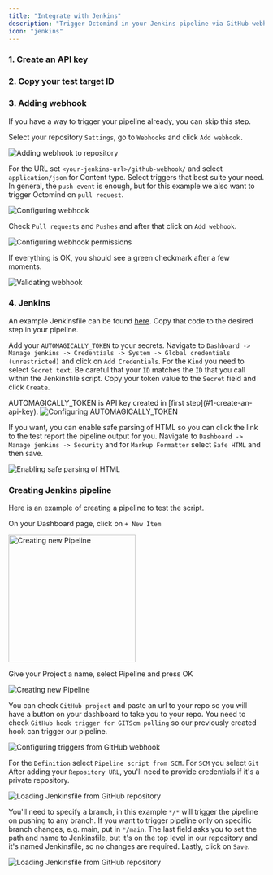 ```yaml
---
title: "Integrate with Jenkins"
description: "Trigger Octomind in your Jenkins pipeline via GitHub webhook"
icon: "jenkins"
---
```


### 1. Create an API key

<Snippet file="snippet-apiKey.mdx" />

### 2. Copy your test target ID

<Snippet file="snippet-testTarget.mdx" />

### 3. Adding webhook

<Warning>
  If you have a way to trigger your pipeline already, you can skip this step.
</Warning>

Select your repository `Settings`, go to `Webhooks` and click `Add webhook.`

<Frame caption="Adding webhook to repository, screenshot 07/2023">
  <img src="/images/Webhook-01.png" alt="Adding webhook to repository" />
</Frame>

For the URL set `<your-jenkins-url>/github-webhook/` and select `application/json` for Content type.
Select triggers that best suite your need.
In general, the `push event` is enough, but for this example we also want to trigger Octomind on `pull request`.

<Frame caption="Configuring webhook, screenshot 07/2023">
  <img src="/images/Webhook-02.png" alt="Configuring webhook" />
</Frame>

Check `Pull requests` and `Pushes` and after that click on `Add webhook`.

<Frame caption="Configuring webhook permissions, screenshot 07/2023">
  <img src="/images/Webhook-03.png" alt="Configuring webhook permissions" />
</Frame>

If everything is OK, you should see a green checkmark after a few moments.

<Frame caption="Validating webhook, screenshot 07/2023">
  <img src="/images/Webhook-04.png" alt="Validating webhook" />
</Frame>

### 4. Jenkins

An example Jenkinsfile can be found [here](https://github.com/OctoMind-dev/jenkins-integration/blob/main/Jenkinsfile).
Copy that code to the desired step in your pipeline.

Add your `AUTOMAGICALLY_TOKEN` to your secrets. Navigate to `Dashboard -> Manage jenkins -> Credentials -> System -> Global credentials (unrestricted)` and click on `Add Credentials`.
For the `Kind` you need to select `Secret text`. Be careful that your `ID` matches the `ID` that you call within the Jenkinsfile script. Copy your token value to the `Secret` field and click `Create`.

<Tip>
  AUTOMAGICALLY_TOKEN is API key created in [first step](#1-create-an-api-key).
</Tip>

<Frame caption="Configuring AUTOMAGICALLY_TOKEN, Jenkins 2.401.2">
  <img src="/images/Jenkins-06.png" alt="Configuring AUTOMAGICALLY_TOKEN" />
</Frame>

If you want, you can enable safe parsing of HTML so you can click the link to the test report the pipeline output for you.
Navigate to `Dashboard -> Manage jenkins -> Security` and for `Markup Formatter` select `Safe HTML` and then save.

<Frame caption="Enabling safe parsing of HTML, Jenkins 2.401.2">
  <img src="/images/Jenkins-07.png" alt="Enabling safe parsing of HTML" />
</Frame>

### Creating Jenkins pipeline

Here is an example of creating a pipeline to test the script.

On your Dashboard page, click on `+ New Item`

<Frame caption="Creating new Pipeline, Jenkins 2.401.2">
  <img src="/images/Jenkins-01.png" alt="Creating new Pipeline" width="250" />
</Frame>

Give your Project a name, select Pipeline and press OK

<Frame caption="Creating new Pipeline, Jenkins 2.401.2">
  <img src="/images/Jenkins-02.png" alt="Creating new Pipeline" />
</Frame>

You can check `GitHub project` and paste an url to your repo so you will have a button on your dashboard to take you to your repo.
You need to check `GitHub hook trigger for GITScm polling` so our previously created hook can trigger our pipeline.

<Frame caption="Configuring triggers from GitHub webhook, Jenkins 2.401.2">
  <img
    src="/images/Jenkins-03.png"
    alt="Configuring triggers from GitHub webhook"
  />
</Frame>

For the `Definition` select `Pipeline script from SCM`.
For `SCM` you select `Git`
After adding your `Repository URL`, you'll need to provide credentials if it's a private repository.

<Frame caption="Loading Jenkinsfile from GitHub repository, Jenkins 2.401.2">
  <img
    src="/images/Jenkins-04.png"
    alt="Loading Jenkinsfile from GitHub repository"
  />
</Frame>

You'll need to specify a branch, in this example `*/*` will trigger the pipeline on pushing to any branch.
If you want to trigger pipeline only on specific branch changes, e.g. main, put in `*/main`.
The last field asks you to set the path and name to Jenkinsfile, but it's on the top level in our repository and it's named Jenkinsfile, so no changes are required.
Lastly, click on `Save`.

<Frame caption="Loading Jenkinsfile from GitHub repository, Jenkins 2.401.2">
  <img
    src="/images/Jenkins-05.png"
    alt="Loading Jenkinsfile from GitHub repository"
  />
</Frame>
